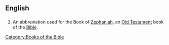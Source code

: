 ==English==

==={{abbreviation}}===
{{infl|en|abbreviation}}

# {{biblical}} An abbreviation used for the Book of [[Zephaniah]], an [[Old Testament]] book of the [[Bible]]. 

[[Category:Books of the Bible]]